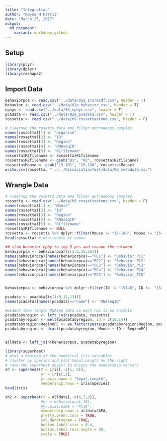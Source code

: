 ```yaml
---
title: "Integration"
author: "Rayna M Harris"
date: "March 23, 2017"
output:
  md_document:
    variant: markdown_github
---
```


## Setup
```r
library(plyr)
library(dplyr)
library(reshape2)
```

## Import Data
```r
behaviorpca <- read.csv("../data/01a_scoresdf.csv", header = T)
behavior <- read.csv("../data/01a_behavior.csv", header = T)
ephys <- read.csv("../data/03_ephys.csv", header = T)
pcadata <- read.csv("../data/02a_pcadata.csv", header = T)
rossetta <- read.csv("../data/00_rossettastone.csv", header = F)
```


```r
# clearnup the rosetts data and filter extraneous samples
names(rossetta)[1] <- "organism"
names(rossetta)[2] <- "ID"
names(rossetta)[3] <- "Region"
names(rossetta)[4] <- "RNAseqID"
names(rossetta)[5] <- "R1filename"
rossetta$R2filename <- rossetta$R1filename
rossetta$R2filename <- gsub("R1", "R2", rossetta$R2filename)
rossetta$Mouse <- gsub("15-101", "15-100", rossetta$Mouse)
write.csv(rossetta, "../../DissociationTest/data/00_metadata.csv")
```


## Wrangle Data
```r
# clearnup the rosetts data and filter extraneous samples
rossetta <- read.csv("../data/00_rossettastone.csv", header = F)
names(rossetta)[1] <- "Mouse"
names(rossetta)[2] <- "ID"
names(rossetta)[3] <- "Region"
names(rossetta)[4] <- "RNAseqID"
names(rossetta)[5] <- "R1filename"
rossetta$R1filename <- NULL
rossetta <- rossetta %>% dplyr::filter(Mouse != "15-100", Mouse != "15-101", Mouse != "15-147")
head(rossetta) # dictionary of names

## slim behavior ephy to top 5 pcs and rename the columsn
behaviorpca <- behaviorpca[(c(1:5,35:36))]
names(behaviorpca)[names(behaviorpca)=="PC1"] <- "Behavior_PC1"
names(behaviorpca)[names(behaviorpca)=="PC2"] <- "Behavior_PC2"
names(behaviorpca)[names(behaviorpca)=="PC3"] <- "Behavior_PC3"
names(behaviorpca)[names(behaviorpca)=="PC4"] <- "Behavior_PC4"
names(behaviorpca)[names(behaviorpca)=="PC5"] <- "Behavior_PC5"


behaviorpca <- behaviorpca %>% dplyr::filter(ID != "15148", ID !=  "15140A", ID !=  "15140B", ID !=  "15140C", ID !=  "15140D", ID !=  "15141C", ID !=  "15141D", ID !=  "15142C", ID !=  "15142D", ID !=  "15142A", ID !=  "15142B", ID !=  "15145C", ID !=  "15145C", ID !=  "15145D", ID !=  "15147A", ID !=  "15147B", ID !=  "15148C", ID !=  "15148D")

pcadata <- pcadata[(c(1:9,11,13))]
names(pcadata)[names(pcadata)=="name"] <- "RNAseqID"

#wident then length RNAseq data so each row is an animals
pcadatabyregion <- left_join(pcadata, rossetta)
pcadatabyregion <- melt(pcadatabyregion, id = c(10:14))
pcadatabyregion$RegionPC <- as.factor(paste(pcadatabyregion$Region, pcadatabyregion$variable, sep="_"))
pcadatabyregion <- dcast(pcadatabyregion, Mouse + ID ~ RegionPC)


alldata <- left_join(behaviorpca, pcadatabyregion)

```


```r
library(superheat)
# plot a heatmap of the numerical iris variables
# cluster by species and plot Sepal.Length on the right
# save the superheat object to access the membership vectors
sh <- superheat(X = iris[,-c(1, 5)],
                yr = iris[,1],
                yr.axis.name = "Sepal.Length",
                membership.rows = iris$Species)
head(iris)

sh2 <- superheat(X = alldata[,-c(6,7,8)],
                #yr = behaviorpca[,10],
                #yr.axis.name = "PC10",
                membership.rows = alldata$APA,
                pretty.order.cols = TRUE,
                col.dendrogram = TRUE,
                bottom.label.size = 0.4,
                bottom.label.text.angle = 90,
                scale = TRUE)
```


